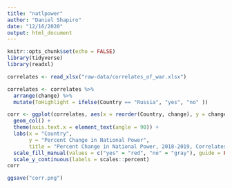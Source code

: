 ```yaml
---
title: "natlpower"
author: "Daniel Shapiro"
date: "12/16/2020"
output: html_document
---
```


```r
knitr::opts_chunk$set(echo = FALSE)
library(tidyverse)
library(readxl)
```

```r
correlates <- read_xlsx("raw-data/correlates_of_war.xlsx")

correlates <- correlates %>% 
  arrange(change) %>%
  mutate(ToHighlight = ifelse(Country == "Russia", "yes", "no" ))
```

```r
corr <- ggplot(correlates, aes(x = reorder(Country, change), y = change, fill = ToHighlight)) +
  geom_col() +
  theme(axis.text.x = element_text(angle = 90)) +
  labs(x = "Country",
       y = "Percent Change in National Power",
       title = "Percent Change in National Power, 2018-2019, Correlates of War Formula") +
  scale_fill_manual(values = c("yes" = "red", "no" = "gray"), guide = FALSE ) +
  scale_y_continuous(labels = scales::percent)
corr

ggsave("corr.png")
```

